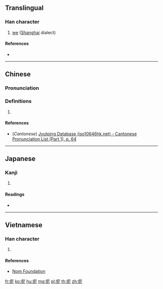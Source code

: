 {{also|你}}
==Translingual==

===Han character===
{{Han char|rn=9|rad=人|as=05|sn=7|four=|canj=OSP,XOSP|ids=⿰亻尼}}

# [[we]] ([[Shanghai]] dialect)

====References====
* {{Han ref|kx=0096.210|dkj=00473|dj=0205.070|hdz=10140.020|uh=4F32|ud=20274}}

----

==Chinese==
{{zh-forms}}

===Pronunciation===
{{zh-pron
|m=nǐ
|c=nei4,lei4
|mc=
|oc=
|ma=
|cat=pron
}}

===Definitions===
# {{rfdef|lang=zh}}

====References====
* (''Cantonese'') [http://www.iso10646hk.net/jp/document/download.jsp Jyutping Database (iso10646hk.net) - Cantonese Pronunciation List (Part 1), p. 64]

----

==Japanese==

===Kanji===
{{ja-kanji|grade=|rs=人05}}

# {{defn|lang=ja|sort=人05}}

====Readings====
* {{ja-readings|on=[[じ]] (ji)|kun=}}

----

==Vietnamese==

===Han character===
{{vi-hantu|[[ni]], [[nấy]], [[nề]]|rs=人05}}

# {{defn|lang=vi|sort=人05}}

====References====
* [http://nomfoundation.org/common/nom_details.php?codepoint=4f32 Nom Foundation]

[[fr:伲]]
[[ko:伲]]
[[hu:伲]]
[[mg:伲]]
[[pl:伲]]
[[th:伲]]
[[zh:伲]]